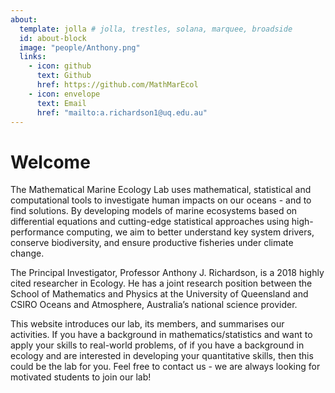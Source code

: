 ```yaml
---
about:
  template: jolla # jolla, trestles, solana, marquee, broadside
  id: about-block
  image: "people/Anthony.png"
  links:
    - icon: github
      text: Github
      href: https://github.com/MathMarEcol
    - icon: envelope
      text: Email
      href: "mailto:a.richardson1@uq.edu.au"  
---
```


::: {#about-block}
:::

# Welcome

The Mathematical Marine Ecology Lab uses mathematical, statistical and computational tools to investigate human impacts on our oceans - and to find solutions. By developing models of marine ecosystems based on differential equations and cutting-edge statistical approaches using high-performance computing, we aim to better understand key system drivers, conserve biodiversity, and ensure productive fisheries under climate change.

The Principal Investigator, Professor Anthony J. Richardson, is a 2018 highly cited researcher in Ecology. He has a joint research position between the School of Mathematics and Physics at the University of Queensland and CSIRO Oceans and Atmosphere, Australia’s national science provider.

This website introduces our lab, its members, and summarises our activities. If you have a background in mathematics/statistics and want to apply your skills to real-world problems, of if you have a background in ecology and are interested in developing your quantitative skills, then this could be the lab for you. Feel free to contact us - we are always looking for motivated students to join our lab!
